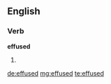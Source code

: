 ==English==

===Verb===
'''effused'''

# {{past of|[[effuse]]}}

[[de:effused]]
[[mg:effused]]
[[te:effused]]